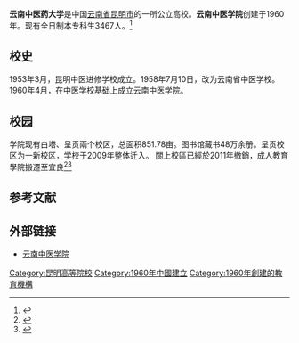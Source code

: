 '''云南中医药大学'''是中国[[云南省|云南省]][[昆明市|昆明市]]的一所公立高校。'''云南中医学院'''创建于1960年。现有全日制本专科生3467人。<ref>{{Cite web |url=http://kaoshi.edu.sina.com.cn/college/c/intro/10680.shtml |title=云南中医学院--学校简介 |accessdate=2010-07-05 |archive-date=2016-03-04 |archive-url=https://web.archive.org/web/20160304093242/http://kaoshi.edu.sina.com.cn/college/c/intro/10680.shtml |dead-url=no }}</ref>

== 校史 ==
1953年3月，昆明中医进修学校成立。1958年7月10日，改为云南省中医学校。1960年4月，在中医学校基础上成立云南中医学院。

== 校园 ==
学院现有白塔、呈贡兩个校区，总面积851.78亩。图书馆藏书48万余册。呈贡校区为一新校区，学校于2009年整体迁入。
關上校區已經於2011年撤銷，成人教育學院搬遷至宜良<ref>{{Cite web |url=http://www.yn.xinhuanet.com/newscenter/2008-09/11/content_14376509.htm |title=云南中医学院呈贡新校区启用 |accessdate=2010-07-05 |archive-date=2016-03-04 |archive-url=https://web.archive.org/web/20160304124251/http://www.yn.xinhuanet.com/newscenter/2008-09/11/content_14376509.htm |dead-url=no }}</ref><ref>{{Cite web |url=http://www.yn.xinhuanet.com/newscenter/2009-03/03/content_15846044.htm |title=云南中医学院首家整体迁驻昆明呈贡高校新校区 |accessdate=2010-07-05 |archive-date=2013-01-05 |archive-url=https://archive.is/20130105105257/http://www.yn.xinhuanet.com/newscenter/2009-03/03/content_15846044.htm |dead-url=no }}</ref>

== 参考文献 ==
<references/>

== 外部链接 ==
*[http://www.ynutcm.edu.cn/ 云南中医学院]{{Wayback|url=http://www.ynutcm.edu.cn/ |date=20201030050507 }}

{{Univ-stub}}
{{中国中医药高等院校}}
{{云南高等院校|nocat}}
[[Category:昆明高等院校|Category:昆明高等院校]]
[[Category:1960年中國建立|Category:1960年中國建立]]
[[Category:1960年創建的教育機構|Category:1960年創建的教育機構]]